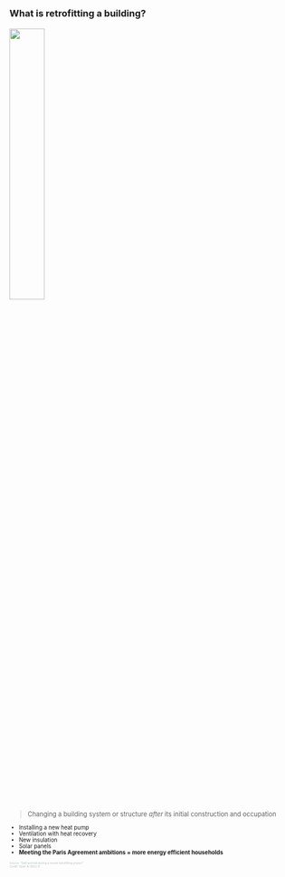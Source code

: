 
##
### What is retrofitting a building?

::: {.absolute top="15%" left="0%"}
![](pictures/self_portrait.png){width=35%}
:::

::: {.absolute top="15%" left="45%"}
::: {style="font-size: 0.8em"}

> Changing a building system or structure *after* its initial construction and occupation

::: 
:::

::: {.absolute top="44%" left="45%"}
::: {style="font-size: 0.7em"}
::: {.incremental}

- Installing a new heat pump
- Ventilation with heat recovery
- New insulation
- Solar panels
- **Meeting the Paris Agreement ambitions = more energy efficient households**

:::
:::
:::

::: {.absolute top="70%" left="0%"}
::: {style="color: #B2BEB5; font-size: 0.35em"}
Source: "Self-portrait during a recent retrofitting project" </br> 
Credit: Open AI DALL-E
::: 
:::

